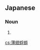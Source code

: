 ==Japanese==
{{ja-kanjitab|sort=うすばかげろう|うす|は|k2=ば|yomi=irr|r=y}}

===Noun===
{{ja-noun|うすば かげろう|ウスバ カゲロウ|hhira=うすばかげろふ}}

# {{alternative spelling of|薄羽蜉蝣|lang=ja}}

[[cs:薄翅蜉蝣]]